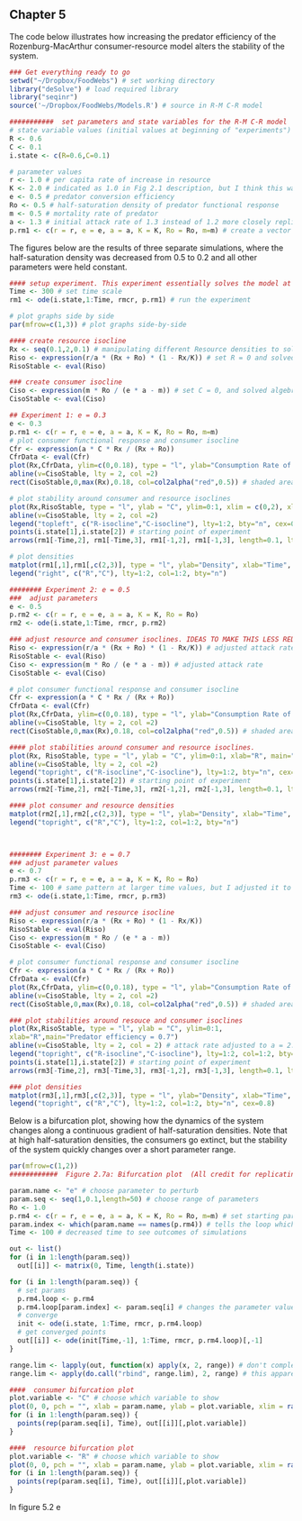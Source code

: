 Chapter 5
---------

The code below illustrates how increasing the predator efficiency of the Rozenburg-MacArthur consumer-resource model alters the stability of the system.

```r
### Get everything ready to go
setwd("~/Dropbox/FoodWebs") # set working directory
library("deSolve") # load required library
library("seqinr")
source('~/Dropbox/FoodWebs/Models.R') # source in R-M C-R model
```

```r
###########  set parameters and state variables for the R-M C-R model
# state variable values (initial values at beginning of "experiments")
R <- 0.6
C <- 0.1
i.state <- c(R=0.6,C=0.1) 

# parameter values
r <- 1.0 # per capita rate of increase in resource
K <- 2.0 # indicated as 1.0 in Fig 2.1 description, but I think this was a typo in the book.
e <- 0.5 # predator conversion efficiency
Ro <- 0.5 # half-saturation density of predator functional response
m <- 0.5 # mortality rate of predator
a <- 1.3 # initial attack rate of 1.3 instead of 1.2 more closely replicates the figures in the book
p.rm1 <- c(r = r, e = e, a = a, K = K, Ro = Ro, m=m) # create a vector for the parameters for experiment #1
```

The figures below are the results of three separate simulations, where the half-saturation density was decreased from 0.5 to 0.2 and all other parameters were held constant.
```r
#### setup experiment. This experiment essentially solves the model at the initial C and R densities, and takes the new C and R densities and reruns the model, and so on until the end of time.
Time <- 300 # set time scale
rm1 <- ode(i.state,1:Time, rmcr, p.rm1) # run the experiment 

# plot graphs side by side
par(mfrow=c(1,3)) # plot graphs side-by-side

#### create resource isocline
Rx <- seq(0.1,2,0.1) # manipulating different Resource densities to solve R isocline.
Riso <- expression(r/a * (Rx + Ro) * (1 - Rx/K)) # set R = 0 and solved algebraically
RisoStable <- eval(Riso)

### create consumer isocline
Ciso <- expression(m * Ro / (e * a - m)) # set C = 0, and solved algebraically.
CisoStable <- eval(Ciso)

## Experiment 1: e = 0.3
e <- 0.3
p.rm1 <- c(r = r, e = e, a = a, K = K, Ro = Ro, m=m)
# plot consumer functional response and consumer isocline
Cfr <- expression(a * C * Rx / (Rx + Ro))
CfrData <- eval(Cfr)
plot(Rx,CfrData, ylim=c(0,0.18), type = "l", ylab="Consumption Rate of Consumer", xlab="Resource Density")
abline(v=CisoStable, lty = 2, col =2)
rect(CisoStable,0,max(Rx),0.18, col=col2alpha("red",0.5)) # shaded area indicates where consumer population growth rate is greater than zero

# plot stability around consumer and resource isoclines
plot(Rx,RisoStable, type = "l", ylab = "C", ylim=0:1, xlim = c(0,2), xlab="R", main="predator efficiency = 0.3")
abline(v=CisoStable, lty = 2, col =2) 
legend("topleft", c("R-isocline","C-isocline"), lty=1:2, bty="n", cex=0.8, col=1:2)
points(i.state[1],i.state[2]) # starting point of experiment
arrows(rm1[-Time,2], rm1[-Time,3], rm1[-1,2], rm1[-1,3], length=0.1, lty=1) # trace stability across different time steps. Don't know why there are so many warnings

# plot densities
matplot(rm1[,1],rm1[,c(2,3)], type = "l", ylab="Density", xlab="Time", ylim=c(0,2))
legend("right", c("R","C"), lty=1:2, col=1:2, bty="n")

######## Experiment 2: e = 0.5
###  adjust parameters
e <- 0.5
p.rm2 <- c(r = r, e = e, a = a, K = K, Ro = Ro)
rm2 <- ode(i.state,1:Time, rmcr, p.rm2)

### adjust resource and consumer isoclines. IDEAS TO MAKE THIS LESS REDUNDANT???
Riso <- expression(r/a * (Rx + Ro) * (1 - Rx/K)) # adjusted attack rate
RisoStable <- eval(Riso)
Ciso <- expression(m * Ro / (e * a - m)) # adjusted attack rate
CisoStable <- eval(Ciso)

# plot consumer functional response and consumer isocline
Cfr <- expression(a * C * Rx / (Rx + Ro))
CfrData <- eval(Cfr)
plot(Rx,CfrData, ylim=c(0,0.18), type = "l", ylab="Consumption Rate of Consumer", xlab="Resource Density")
abline(v=CisoStable, lty = 2, col =2)
rect(CisoStable,0,max(Rx),0.18, col=col2alpha("red",0.5)) # shaded area indicates where consumer population growth rate is greater than zero

#### plot stabilities around consumer and resource isoclines.
plot(Rx, RisoStable, type = "l", ylab = "C", ylim=0:1, xlab="R", main="predator efficiency = 0.5")
abline(v=CisoStable, lty = 2, col =2) 
legend("topright", c("R-isocline","C-isocline"), lty=1:2, bty="n", cex=0.8, col=1:2)
points(i.state[1],i.state[2]) # starting point of experiment
arrows(rm2[-Time,2], rm2[-Time,3], rm2[-1,2], rm2[-1,3], length=0.1, lty=1)

#### plot consumer and resource densities
matplot(rm2[,1],rm2[,c(2,3)], type = "l", ylab="Density", xlab="Time", ylim=c(0,2))
legend("topright", c("R","C"), lty=1:2, col=1:2, bty="n")



######## Experiment 3: e = 0.7
### adjust parameter values
e <- 0.7
p.rm3 <- c(r = r, e = e, a = a, K = K, Ro = Ro)
Time <- 100 # same pattern at larger time values, but I adjusted it to see the pattern more clearly
rm3 <- ode(i.state,1:Time, rmcr, p.rm3)

### adjust consumer and resource isocline
Riso <- expression(r/a * (Rx + Ro) * (1 - Rx/K)) 
RisoStable <- eval(Riso)
Ciso <- expression(m * Ro / (e * a - m)) 
CisoStable <- eval(Ciso)

# plot consumer functional response and consumer isocline
Cfr <- expression(a * C * Rx / (Rx + Ro))
CfrData <- eval(Cfr)
plot(Rx,CfrData, ylim=c(0,0.18), type = "l", ylab="Consumption Rate of Consumer", xlab="Resource Density")
abline(v=CisoStable, lty = 2, col =2)
rect(CisoStable,0,max(Rx),0.18, col=col2alpha("red",0.5)) # shaded area indicates where consumer population growth rate is greater than zero

### plot stabilities around resouce and consumer isoclines 
plot(Rx,RisoStable, type = "l", ylab = "C", ylim=0:1,
xlab="R",main="Predator efficiency = 0.7")
abline(v=CisoStable, lty = 2, col = 2) # attack rate adjusted to a = 2.0
legend("topright", c("R-isocline","C-isocline"), lty=1:2, col=1:2, bty="n", cex=0.8)
points(i.state[1],i.state[2]) # starting point of experiment
arrows(rm3[-Time,2], rm3[-Time,3], rm3[-1,2], rm3[-1,3], length=0.1, lty=1)

### plot densities
matplot(rm3[,1],rm3[,c(2,3)], type = "l", ylab="Density", xlab="Time", ylim=c(0,2))
legend("topright", c("R","C"), lty=1:2, col=1:2, bty="n", cex=0.8)
```

Below is a bifurcation plot, showing how the dynamics of the system changes along a continuous gradient of half-saturation densities.  Note that at high half-saturation densities, the consumers go extinct, but the stability of the system quickly changes over a short parameter range.
```r
par(mfrow=c(1,2))
############  Figure 2.7a: Bifurcation plot  (All credit for replicating this goes to this website: http://www.r-bloggers.com/r-tools-for-dynamical-systems-bifurcation-plot-in-r%C2%A0for%C2%A0system%C2%A0of%C2%A0odes/)

param.name <- "e" # choose parameter to perturb
param.seq <- seq(1,0.1,length=50) # choose range of parameters
Ro <- 1.0
p.rm4 <- c(r = r, e = e, a = a, K = K, Ro = Ro, m=m) # set starting parameters.
param.index <- which(param.name == names(p.rm4)) # tells the loop which parameter in "p.rm4" to grab for manipulation.
Time <- 100 # decreased time to see outcomes of simulations

out <- list()
for (i in 1:length(param.seq))
  out[[i]] <- matrix(0, Time, length(i.state))

for (i in 1:length(param.seq)) {
  # set params
  p.rm4.loop <- p.rm4
  p.rm4.loop[param.index] <- param.seq[i] # changes the parameter value for manipulation in the "init" function below.
  # converge
  init <- ode(i.state, 1:Time, rmcr, p.rm4.loop)
  # get converged points
  out[[i]] <- ode(init[Time,-1], 1:Time, rmcr, p.rm4.loop)[,-1]
}

range.lim <- lapply(out, function(x) apply(x, 2, range)) # don't completely understand what is going on here...
range.lim <- apply(do.call("rbind", range.lim), 2, range) # this apparently doesn't work, but it doesn't mess things up... 

####  consumer bifurcation plot
plot.variable <- "C" # choose which variable to show
plot(0, 0, pch = "", xlab = param.name, ylab = plot.variable, xlim = range(param.seq), ylim = c(0,1), main = "Bifurcation plot") # range.lim[,plot.variable]
for (i in 1:length(param.seq)) {
  points(rep(param.seq[i], Time), out[[i]][,plot.variable])
}

####  resource bifurcation plot
plot.variable <- "R" # choose which variable to show
plot(0, 0, pch = "", xlab = param.name, ylab = plot.variable, xlim = range(param.seq), ylim = c(0,2), main = "Bifurcation plot") # ylim = range.lim[,plot.variable]
for (i in 1:length(param.seq)) {
  points(rep(param.seq[i], Time), out[[i]][,plot.variable])
}
```

In figure 5.2 e
